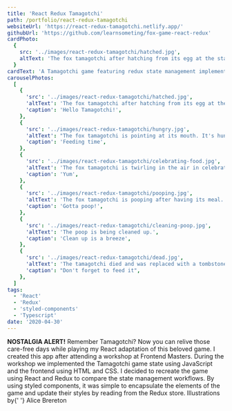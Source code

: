 ```yaml
---
title: 'React Redux Tamagotchi'
path: /portfolio/react-redux-tamagotchi
websiteUrl: 'https://react-redux-tamagotchi.netlify.app/'
githubUrl: 'https://github.com/learnsometing/fox-game-react-redux'
cardPhoto:
  {
    src: '../images/react-redux-tamagotchi/hatched.jpg',
    altText: 'The fox tamagotchi after hatching from its egg at the start of the game.',
  }
cardText: 'A Tamagotchi game featuring redux state management implemented via redux-toolkit'
carouselPhotos:
  [
    {
      'src': '../images/react-redux-tamagotchi/hatched.jpg',
      'altText': 'The fox tamagotchi after hatching from its egg at the start of the game.',
      'caption': 'Hello Tamagotchi!',
    },
    {
      'src': '../images/react-redux-tamagotchi/hungry.jpg',
      'altText': "The fox tamagotchi is pointing at its mouth. It's hungry!",
      'caption': 'Feeding time',
    },
    {
      'src': '../images/react-redux-tamagotchi/celebrating-food.jpg',
      'altText': 'The fox tamagotchi is twirling in the air in celebration of a fresh meal.',
      'caption': 'Yum',
    },
    {
      'src': '../images/react-redux-tamagotchi/pooping.jpg',
      'altText': 'The fox tamagotchi is pooping after having its meal.',
      'caption': 'Gotta poop!',
    },
    {
      'src': '../images/react-redux-tamagotchi/cleaning-poop.jpg',
      'altText': 'The poop is being cleaned up.',
      'caption': 'Clean up is a breeze',
    },
    {
      'src': '../images/react-redux-tamagotchi/dead.jpg',
      'altText': 'The tamagotchi died and was replaced with a tombstone.',
      'caption': "Don't forget to feed it",
    },
  ]
tags:
  - 'React'
  - 'Redux'
  - 'styled-components'
  - 'Typescript'
date: '2020-04-30'
---
```



<Grid item>
  <Typography variant={'body1'} className="description fade-in" gutterBottom>
    <strong>NOSTALGIA ALERT!</strong>
  </Typography>
</Grid>
<Grid item>
  <Typography variant={'body1'} className="description fade-in" gutterBottom>
    Remember Tamagotchi? Now you can relive those care-free days while playing
    my React adaptation of this beloved game.
  </Typography>
</Grid>
<Grid item>
  <Typography variant={'body1'} className="description fade-in" gutterBottom>
    I created this app after attending a workshop at Frontend Masters. During
    the workshop we implemented the Tamagotchi game state using JavaScript and
    the frontend using HTML and CSS. I decided to recreate the game using React
    and Redux to compare the state management workflows.
  </Typography>
</Grid>
<Grid item>
  <Typography variant={'body1'} className="description fade-in" gutterBottom>
    By using styled components, it was simple to encapsulate the elements of the
    game and update their styles by reading from the Redux store.
  </Typography>
</Grid>
<Grid item>
  <Typography variant={'body1'} className="description fade-in" gutterBottom>
    Illustrations by{' '}
    <Link
      href="https://www.pickledalice.com/"
      target="_blank"
      rel="noopenner noreferrer"
    >
      Alice Brereton
    </Link>
  </Typography>
</Grid>
